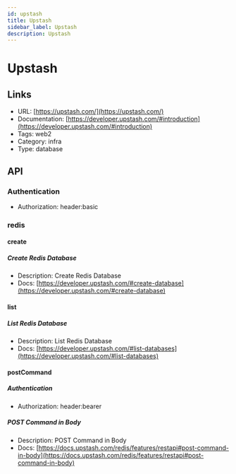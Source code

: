 ```yaml
---
id: upstash
title: Upstash
sidebar_label: Upstash
description: Upstash
---
```


# Upstash

## Links

* URL: [https://upstash.com/](https://upstash.com/)
* Documentation: [https://developer.upstash.com/#introduction](https://developer.upstash.com/#introduction)
* Tags: web2
* Category: infra
* Type: database

## API

### Authentication

* Authorization: header:basic

### redis

#### create

##### Create Redis Database

* Description: Create Redis Database
* Docs: [https://developer.upstash.com/#create-database](https://developer.upstash.com/#create-database)

#### list

##### List Redis Database

* Description: List Redis Database
* Docs: [https://developer.upstash.com/#list-databases](https://developer.upstash.com/#list-databases)

#### postCommand

##### Authentication

* Authorization: header:bearer

##### POST Command in Body

* Description: POST Command in Body
* Docs: [https://docs.upstash.com/redis/features/restapi#post-command-in-body](https://docs.upstash.com/redis/features/restapi#post-command-in-body)
